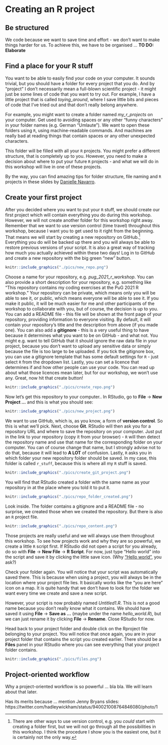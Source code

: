 
# Creating an R project

## Be structured

We code because we want to save time and effort - we don't want to make things harder for us.
To achieve this, we have to be organised ...
**TO DO: Elaborate**

## Find a place for your R stuff

You want to be able to easily find your code on your computer.
It sounds trivial, but you should have a folder for every project that you do.
And by "project" I don't necessarily mean a full-blown scientific project - it might just be some lines of code that you want to try out.
For example, I have a little project that is called *toying_around*, where I save little bits and pieces of code that I've tried out and that don't really belong anywhere.

For example, you might want to create a folder named *my_r_projects* on your computer.
Get used to avoiding spaces or any other "funny characters" in your folder names (e.g. German "Umlaute").
We want to open these folders using `R`, using machine-readable commands.
And machines are really bad at reading things that contain spaces or any other unexpected characters.

This folder will be filled with all your `R` projects.
You might prefer a different structure, that is completely up to you.
However, you need to make a decision about where to put your future `R` projects - and what we will do in this workshop will live in one of these projects.

By the way, you can find amazing tips for folder structure, file naming and `R` projects in these slides by [Danielle Navarro](https://slides.djnavarro.net/project-structure/#1).

## Create your first project

After you decided where you want to put your `R` stuff, we should create our first project which will contain everything you do during this workshop.
However, we will not create another folder for this workshop right away.
Remember that we want to use version control (time travel) throughout this workshop, because I want you to get used to it right from the beginning.
That means we will start by creating a new repository on GitHub.[^1]
Everything you do will be backed up there and you will always be able to restore previous versions of your script.
It is also a great way of tracking how much you actually achieved within these two days!
Log in to GitHub and create a new repository with the big green "new" button.

[^1]: There are other ways to use version control, e.g. you *could* start with creating a folder first, but we will not go through all the possibilities in this workshop. I think the procedure I show you is the easiest one, but it is certainly not the only way.

```r
knitr::include_graphics("./pics/new_repo.png")
```

Choose a name for your repository, e.g. *pug_2021_r_workshop*.
You can also provide a short description for your repository, e.g. something like "This repository contains my coding exercises at the PuG 2021 R workshop."
Your repository can be private, which means only you will be able to see it, or public, which means everyone will be able to see it.
If you make it public, it will be much easier for me and other participants of the workshop to collaborate with you, but of course, the decision is up to you.
You can add a README file - this file will be shown at the front page of your repository, providing information to everyone visiting.
By default, it will contain your repository's title and the description from above (if you made one).
You can also add a **gitignore** - this is a very useful thing to have because it determines what you want to be on GitHub - and what not.
You might e.g. want to tell GitHub that it should ignore the raw data file in your project, because you don't want to upload any sensitive data or simply because the file is too large to be uploaded.
If you tick the gitignore box, you can use a gitignore template that has some default settings for `R` - just select `R` from the dropdown list.
Lastly, you can set a licence that determines if and how other people can use your code.
You can read up about what those licences mean later, but for our workshop, we won't use any.
Great, now hit that create button!

```r
knitr::include_graphics("./pics/create_repo.png")
```

Now let's get this repository to your computer..
In RStudio, go to **File** $\to$ **New Project ...** and this is what you should see:

```r
knitr::include_graphics("./pics/new_project.png")
```

We want to use GitHub, which is, as you know, a form of **version control**.
So this is what we'll pick.
Next, choose **Git**.
RStudio will then ask you for a repository URL and where to save the repository on your computer.
Just put in the link to your repository (copy it from your browser) - `R` will then detect the repository name and use that name for the corresponding folder on your computer.
You can of course change that name, but I strongly advise not to do that, because it will lead to **A LOT** of confusion.
Lastly, `R` asks you in which folder your new repository folder should be saved.
In my case, this folder is called `r_stuff`, because this is where all my `R` stuff is saved.

```r
knitr::include_graphics("./pics/create_git_project.png")
```

You will find that RStudio created a folder with the same name as your repository in at the place where you told it to put it.

```r
knitr::include_graphics("./pics/repo_folder_created.png")
```

Look inside.
The folder contains a gitignore and a README file - no surprise, we created those when we created the repository.
But there is also an `R` project file.

```r
knitr::include_graphics("./pics/repo_content.png")
```

Those projects are really useful and we will always use them throughout this workshop.
To see how projects work and why they are so powerful, we create a little `R` script first.
If RStudio did not open a script for you already, do so with **File** $\to$ **New File** $\to$ **R Script**.
For now, just type "Hello world" into the script and save it by clicking the little save icon.
(Why ["Hello world"](https://en.wikipedia.org/wiki/%22Hello,_World!%22_program), you ask?)

Check your folder again. You will notice that your script was automatically saved there.
This is because when using a project, you will always be in the location where your project file lies.
It basically works like the "you are here" icon on a map.
It is quite handy that we don't have to look for the folder we want every time we create and save a new script.

However, your script is now probably named *Untitled1.R*. This is not a good name because you don't really know what it contains.
We should have saved it using **File** $\to$ **Save as ...** (maybe under the name *hello_world.R*), but we can just rename it by clicking **File** $\to$ **Rename**.
Close RStudio for now.

Head back to your project folder and double click on the Rproject file belonging to your project.
You will notice that once again, you are in your project folder that contains the script you created earlier.
There should be a **Files** panel in your RStudio where you can see everything that your project folder contains.

```r
knitr::include_graphics("./pics/files.png")
```

## Project-oriented workflow

Why a project-oriented workflow is so powerful ... bla bla. We will learn about that later.

Has its merits because ... mention Jenny Bryans slides:
https://twitter.com/hadleywickham/status/940021008764846080/photo/1
